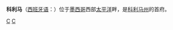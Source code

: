 {{Infobox Settlement
| name = 科利马<br />Colima
| image_skyline =Colima Colima collage.JPG
| imagesize = 250px
| image_caption = 
| image_flag = 
| image_shield = 
| pushpin_map = Mexico
| pushpin_label_position = bottom
| subdivision_type = 国家
| subdivision_name = {{MEX}}
| subdivision_type1 = [[墨西哥行政区划|州]]
| subdivision_name1 = [[科利马州|科利马州]]
| subdivision_type2 = 
| subdivision_name2 = 
| elevation_m = 425
| elevation_ft = 
| area_total_km2 = 
| population_as_of = 2005年
| population_total = 132273
| population_density_km2 = 
| timezone = [[北美中部时区|CST]]
| utc_offset = -6
| timezone_DST = 
| utc_offset_DST = 
| latd = 19
| latm = 14
| lats = 36
| latNS = N
| longd = 103
| longm = 43
| longs = 29
| longEW = W
| website = http://www.colima.gob.mx 
}}
'''科利马'''（[[西班牙语|西班牙语]]：'''{{lang|es|Colima}}'''）位于[[墨西哥|墨西哥]]西部[[太平洋|太平洋]]畔，是[[科利马州|科利马州]]的首府。

{{Mexico-stub}}
[[Category:墨西哥州府|C]]
[[Category:科利马州城市|C]]